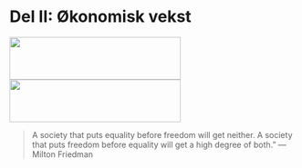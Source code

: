 <!--
---
output: html_notebook
---
-->
# Del II: Økonomisk vekst
<img id='grere' src="bilder/poverty.jpg" height="75px" width="300px" />
<img id='grede' src="bilder/growth.jpg" height="75px" width="300px" />

> A society that puts equality before freedom will get neither. A society that puts freedom before equality will get a high degree of both.” 
― Milton Friedman

<!--

[Stiliserte fakta om økonomisk vekst](presentasjoner/pres_del2.html)

[Solows vekstmodell](presentasjoner/pres_del2.html#10)

-->

